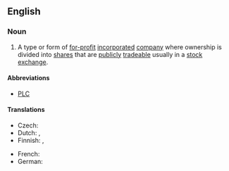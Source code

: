 ==English==

===Noun===
{{en-noun|head=[[public|Public]] [[limited|Limited]] [[liability|Liability]] [[company|Company]]|Public Limited Liability Companies}}

# A type or form of [[for-profit]] [[incorporated]] [[company]] where ownership is divided into [[share]]s that are [[publicly]] [[trade]]able usually in a [[stock exchange]].

====Abbreviations====
* [[PLC]]

====Translations====
{{trans-top|publicly traded company}}
* Czech: {{t-|cs|akciová společnost}}
* Dutch: {{t-|nl|Besloten vennootschap met beperkte aansprakelijkheid}}, {{t-|nl|BV}}
* Finnish: {{t-|fi|Julkinen osakeyhtiö}}, {{t-|fi|OyJ}}
{{trans-mid}}
* French: {{t-|fr|Société publique avec responsabilité limitée|f}}
* German: {{t+|de|Aktiengesellschaft|f}}
{{trans-bottom}}